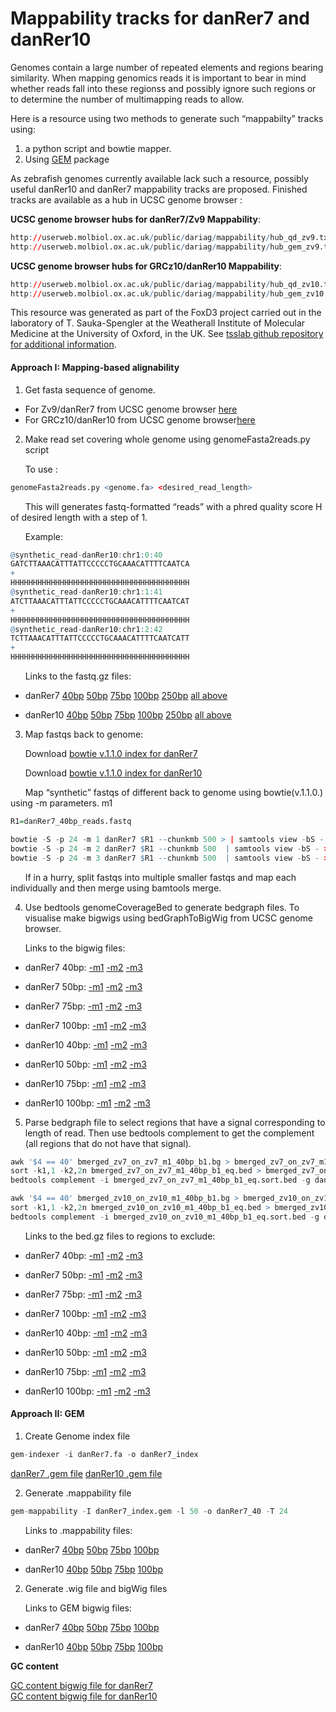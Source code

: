 # Mappability tracks for danRer7 and danRer10

Genomes contain a large number of repeated elements and regions bearing similarity. When mapping genomics reads it is important to bear in mind whether reads fall into these regionss and possibly ignore such regions or to determine the number of multimapping reads to allow. 

Here is a resource using two methods to generate such "mappabilty" tracks using: 

(1) a python script and bowtie mapper. 
(2) Using [GEM](https://wiki.bits.vib.be/index.php/Create_a_mappability_track) package

As zebrafish genomes currently available lack such a resource, possibly useful danRer10 and danRer7 mappability tracks are proposed. Finished tracks are available as a hub in UCSC genome browser : 

**UCSC genome browser hubs for danRer7/Zv9 Mappability**: 

```r
http://userweb.molbiol.ox.ac.uk/public/dariag/mappability/hub_qd_zv9.txt
http://userweb.molbiol.ox.ac.uk/public/dariag/mappability/hub_gem_zv9.txt
```

**UCSC genome browser hubs for GRCz10/danRer10 Mappability**: 

```r
http://userweb.molbiol.ox.ac.uk/public/dariag/mappability/hub_qd_zv10.txt
http://userweb.molbiol.ox.ac.uk/public/dariag/mappability/hub_gem_zv10.txt
```

This resource was generated as part of the FoxD3 project carried 
out in the laboratory of T. Sauka-Spengler at the Weatherall 
Institute of Molecular Medicine at the University of Oxford, 
in the UK. See [tsslab github repository for additional information](https://github.com/tsslab/foxd3).  

#### Approach I: Mapping-based alignability 

1. Get fasta sequence of genome.

* For Zv9/danRer7 from UCSC genome browser [here](http://hgdownload.soe.ucsc.edu/goldenPath/danRer7/bigZips/) 
* For GRCz10/danRer10 from UCSC genome browser[here](http://hgdownload.soe.ucsc.edu/goldenPath/danRer10/bigZips/)

2. Make read set covering whole genome using genomeFasta2reads.py script

&nbsp;&nbsp;&nbsp;&nbsp;&nbsp;&nbsp;To use :

```r
genomeFasta2reads.py <genome.fa> <desired_read_length>
```

&nbsp;&nbsp;&nbsp;&nbsp;&nbsp;&nbsp;This will generates fastq-formatted "reads" with a phred quality score H of desired length with a step of 1. 

&nbsp;&nbsp;&nbsp;&nbsp;&nbsp;&nbsp;Example: 

```r
@synthetic_read-danRer10:chr1:0:40
GATCTTAAACATTTATTCCCCCTGCAAACATTTTCAATCA
+
HHHHHHHHHHHHHHHHHHHHHHHHHHHHHHHHHHHHHHHH
@synthetic_read-danRer10:chr1:1:41
ATCTTAAACATTTATTCCCCCTGCAAACATTTTCAATCAT
+
HHHHHHHHHHHHHHHHHHHHHHHHHHHHHHHHHHHHHHHH
@synthetic_read-danRer10:chr1:2:42
TCTTAAACATTTATTCCCCCTGCAAACATTTTCAATCATT
+
HHHHHHHHHHHHHHHHHHHHHHHHHHHHHHHHHHHHHHHH
```

&nbsp;&nbsp;&nbsp;&nbsp;&nbsp;&nbsp;Links to the fastq.gz files:

* danRer7 [40bp](http://userweb.molbiol.ox.ac.uk:/public/dariag/damir/danRer7_40bp_reads.fastq.gz)  [50bp](http://userweb.molbiol.ox.ac.uk:/public/dariag/damir/danRer7_50bp_reads.fastq.gz)  [75bp](http://userweb.molbiol.ox.ac.uk:/public/dariag/damir/danRer7_75bp_reads.fastq.gz)   [100bp](http://userweb.molbiol.ox.ac.uk:/public/dariag/damir/danRer7_100bp_reads.fastq.gz)   [250bp](http://userweb.molbiol.ox.ac.uk:/public/dariag/damir/danRer7_250bp_reads.fastq.gz) [all above](http://userweb.molbiol.ox.ac.uk:/public/dariag/damir/danRer7_reads.tar.gz)

* danRer10 [40bp](http://userweb.molbiol.ox.ac.uk:/public/dariag/damir/danRer10_40bp_reads.fastq.gz)  [50bp](http://userweb.molbiol.ox.ac.uk:/public/dariag/damir/danRer10_50bp_reads.fastq.gz)  [75bp](http://userweb.molbiol.ox.ac.uk:/public/dariag/damir/danRer10_75bp_reads.fastq.gz)   [100bp](http://userweb.molbiol.ox.ac.uk:/public/dariag/damir/danRer10_100bp_reads.fastq.gz)   [250bp](http://userweb.molbiol.ox.ac.uk:/public/dariag/damir/danRer10_250bp_reads.fastq.gz) [all above](http://userweb.molbiol.ox.ac.uk:/public/dariag/damir/danRer10_reads.tar.gz)

3. Map fastqs back to genome:

&nbsp;&nbsp;&nbsp;&nbsp;&nbsp;&nbsp;Download [bowtie v.1.1.0 index for danRer7](http://userweb.molbiol.ox.ac.uk:/public/dariag/damir/danRer7_bowtie1_indices.tar.gz) 

&nbsp;&nbsp;&nbsp;&nbsp;&nbsp;&nbsp;Download [bowtie v.1.1.0 index for danRer10](http://userweb.molbiol.ox.ac.uk:/public/dariag/damir/danRer10_bowtie1_indices.tar.gz)


&nbsp;&nbsp;&nbsp;&nbsp;&nbsp;&nbsp;Map "synthetic" fastqs of different back to genome using bowtie(v.1.1.0.) using -m parameters. m1 

```r

R1=danRer7_40bp_reads.fastq

bowtie -S -p 24 -m 1 danRer7 $R1 --chunkmb 500 > | samtools view -bS - > zv7_on_zv7_m1_40bp_b1.bam 
bowtie -S -p 24 -m 2 danRer7 $R1 --chunkmb 500  | samtools view -bS - > zv7_on_zv7_m2_40bp_b1.bam 
bowtie -S -p 24 -m 3 danRer7 $R1 --chunkmb 500  | samtools view -bS - > zv7_on_zv7_m3_40bp_b1.bam 
```

&nbsp;&nbsp;&nbsp;&nbsp;&nbsp;&nbsp;If in a hurry, split fastqs into multiple smaller fastqs and map each individually and then merge using bamtools merge. 

4. Use bedtools genomeCoverageBed to generate bedgraph files.  To visualise make bigwigs using bedGraphToBigWig from UCSC genome browser.

&nbsp;&nbsp;&nbsp;&nbsp;&nbsp;&nbsp;Links to the bigwig files:

*  danRer7 40bp: [-m1](http://userweb.molbiol.ox.ac.uk:/public/dariag/damir/zv9_on_zv9_m1_40bp_b1.bw)  [-m2](http://userweb.molbiol.ox.ac.uk:/public/dariag/damir/bmerged_zv7_on_zv7_m2_40bp_b1.bg.bw) [-m3](http://userweb.molbiol.ox.ac.uk:/public/dariag/damir/bmerged_zv7_on_zv7_m3_40bp_b1.bg.bw)
*  danRer7 50bp: [-m1](http://userweb.molbiol.ox.ac.uk:/public/dariag/damir/bmerged_zv7_on_zv7_m1_50bp_b1.bg.bw)  [-m2](http://userweb.molbiol.ox.ac.uk:/public/dariag/damir/bmerged_zv7_on_zv7_m2_50bp_b1.bg.bw) [-m3](http://userweb.molbiol.ox.ac.uk:/public/dariag/damir/bmerged_zv7_on_zv7_m3_50bp_b1.bg.bw)
*  danRer7 75bp: [-m1](http://userweb.molbiol.ox.ac.uk:/public/dariag/damir/bmerged_zv7_on_zv7_m1_75bp_b1.bg.bw)  [-m2](http://userweb.molbiol.ox.ac.uk:/public/dariag/damir/bmerged_zv7_on_zv7_m2_75bp_b1.bg.bw) [-m3](http://userweb.molbiol.ox.ac.uk:/public/dariag/damir/bmerged_zv7_on_zv7_m3_75bp_b1.bg.bw)
*  danRer7 100bp: [-m1](http://userweb.molbiol.ox.ac.uk:/public/dariag/damir/bmerged_zv7_on_zv7_m1_100bp_b1.bg.bw) [-m2](http://userweb.molbiol.ox.ac.uk:/public/dariag/damir/bmerged_zv7_on_zv7_m2_100bp_b1.bg.bw) [-m3](http://userweb.molbiol.ox.ac.uk:/public/dariag/damir/bmerged_zv7_on_zv7_m3_100bp_b1.bg.bw)

*  danRer10 40bp: [-m1](http://userweb.molbiol.ox.ac.uk:/public/dariag/damir/bmerged_zv10_on_zv10_m1_40bp_b1.bg.bw)  [-m2](http://userweb.molbiol.ox.ac.uk:/public/dariag/damir/bmerged_zv10_on_zv10_m2_40bp_b1.bg.bw) [-m3](http://userweb.molbiol.ox.ac.uk:/public/dariag/damir/bmerged_zv10_on_zv10_m3_40bp_b1.bg.bw)
*  danRer10 50bp:  [-m1](http://userweb.molbiol.ox.ac.uk:/public/dariag/damir/bmerged_zv10_on_zv10_m1_50bp_b1.bg.bw)  [-m2](http://userweb.molbiol.ox.ac.uk:/public/dariag/damir/bmerged_zv10_on_zv10_m2_50bp_b1.bg.bw) [-m3](http://userweb.molbiol.ox.ac.uk:/public/dariag/damir/bmerged_zv10_on_zv10_m3_50bp_b1.bg.bw)
*  danRer10 75bp:  [-m1](http://userweb.molbiol.ox.ac.uk:/public/dariag/damir/bmerged_zv10_on_zv10_m1_75bp_b1.bg.bw)  [-m2](http://userweb.molbiol.ox.ac.uk:/public/dariag/damir/bmerged_zv10_on_zv10_m2_75bp_b1.bg.bw) [-m3](http://userweb.molbiol.ox.ac.uk:/public/dariag/damir/bmerged_zv10_on_zv10_m3_75bp_b1.bg.bw)
*  danRer10 100bp: [-m1](http://userweb.molbiol.ox.ac.uk:/public/dariag/damir/bmerged_zv10_on_zv10_m1_100bp_b1.bg.bw)  [-m2](http://userweb.molbiol.ox.ac.uk:/public/dariag/damir/bmerged_zv10_on_zv10_m2_100bp_b1.bg.bw) [-m3](http://userweb.molbiol.ox.ac.uk:/public/dariag/damir/bmerged_zv10_on_zv10_m3_100bp_b1.bg.bw)


5. Parse bedgraph file to select regions that have a signal corresponding to length of read. Then use bedtools complement to get the complement (all regions that do not have that signal). 

```r

awk '$4 == 40' bmerged_zv7_on_zv7_m1_40bp_b1.bg > bmerged_zv7_on_zv7_m1_40bp_b1_eq.bed
sort -k1,1 -k2,2n bmerged_zv7_on_zv7_m1_40bp_b1_eq.bed > bmerged_zv7_on_zv7_m1_40bp_b1_eq.sort.bed
bedtools complement -i bmerged_zv7_on_zv7_m1_40bp_b1_eq.sort.bed -g danRer7.chrom.sizes > com_bmerged_zv7_on_zv7_m1_40bp_b1_eq.sort.bed

awk '$4 == 40' bmerged_zv10_on_zv10_m1_40bp_b1.bg > bmerged_zv10_on_zv10_m1_40bp_b1_eq.bed
sort -k1,1 -k2,2n bmerged_zv10_on_zv10_m1_40bp_b1_eq.bed > bmerged_zv10_on_zv10_m1_40bp_b1_eq.sort.bed
bedtools complement -i bmerged_zv10_on_zv10_m1_40bp_b1_eq.sort.bed -g danRer10.chrom.sizes > com_bmerged_zv10_on_zv10_m1_40bp_b1_eq.sort.bed
```

&nbsp;&nbsp;&nbsp;&nbsp;&nbsp;&nbsp;Links to the bed.gz files to regions to exclude: 

*  danRer7 40bp: [-m1](http://userweb.molbiol.ox.ac.uk:/public/dariag/damir/com_bmerged_zv7_on_zv7_m1_40bp_b1_eq.sort.bed.gz)  [-m2](http://userweb.molbiol.ox.ac.uk:/public/dariag/damir/com_bmerged_zv7_on_zv7_m2_40bp_b1_eq.sort.bed.gz) [-m3](http://userweb.molbiol.ox.ac.uk:/public/dariag/damir/com_bmerged_zv7_on_zv7_m3_40bp_b1_eq.sort.bed.gz)
*  danRer7 50bp: [-m1](http://userweb.molbiol.ox.ac.uk:/public/dariag/damir/com_bmerged_zv7_on_zv7_m1_50bp_b1_eq.sort.bed.gz)  [-m2](http://userweb.molbiol.ox.ac.uk:/public/dariag/damir/com_bmerged_zv7_on_zv7_m2_50bp_b1_eq.sort.bed.gz) [-m3](http://userweb.molbiol.ox.ac.uk:/public/dariag/damir/com_bmerged_zv7_on_zv7_m3_50bp_b1_eq.sort.bed.gz)
*  danRer7 75bp: [-m1](http://userweb.molbiol.ox.ac.uk:/public/dariag/damir/com_bmerged_zv7_on_zv7_m1_75bp_b1_eq.sort.bed.gz)  [-m2](http://userweb.molbiol.ox.ac.uk:/public/dariag/damir/com_bmerged_zv7_on_zv7_m2_75bp_b1_eq.sort.bed.gz) [-m3](http://userweb.molbiol.ox.ac.uk:/public/dariag/damir/com_bmerged_zv7_on_zv7_m3_75bp_b1_eq.sort.bed.gz)
*  danRer7 100bp: [-m1](http://userweb.molbiol.ox.ac.uk:/public/dariag/damir/com_bmerged_zv7_on_zv7_m1_100bp_b1_eq.sort.bed.gz)  [-m2](http://userweb.molbiol.ox.ac.uk:/public/dariag/damir/com_bmerged_zv7_on_zv7_m2_100bp_b1_eq.sort.bed.gz) [-m3](http://userweb.molbiol.ox.ac.uk:/public/dariag/damir/com_bmerged_zv7_on_zv7_m3_100bp_b1_eq.sort.bed.gz)


*  danRer10 40bp: [-m1](http://userweb.molbiol.ox.ac.uk:/public/dariag/damir/com_bmerged_zv10_on_zv10_m1_40bp_b1_eq.bed.gz)  [-m2](http://userweb.molbiol.ox.ac.uk:/public/dariag/damir/com_bmerged_zv10_on_zv10_m2_40bp_b1_eq.bed.gz) [-m3](http://userweb.molbiol.ox.ac.uk:/public/dariag/damir/com_bmerged_zv10_on_zv10_m3_40bp_b1_eq.bed.gz)
*  danRer10 50bp: [-m1](http://userweb.molbiol.ox.ac.uk:/public/dariag/damir/com_bmerged_zv10_on_zv10_m1_50bp_b1_eq.bed.gz)  [-m2](http://userweb.molbiol.ox.ac.uk:/public/dariag/damir/com_bmerged_zv10_on_zv10_m2_50bp_b1_eq.bed.gz) [-m3](http://userweb.molbiol.ox.ac.uk:/public/dariag/damir/com_bmerged_zv10_on_zv10_m3_50bp_b1_eq.bed.gz)
*  danRer10 75bp: [-m1](http://userweb.molbiol.ox.ac.uk:/public/dariag/damir/com_bmerged_zv10_on_zv10_m1_75bp_b1_eq.sort.bed.gz)  [-m2](http://userweb.molbiol.ox.ac.uk:/public/dariag/damir/com_bmerged_zv10_on_zv10_m2_75bp_b1_eq.sort.bed.gz) [-m3](http://userweb.molbiol.ox.ac.uk:/public/dariag/damir/com_bmerged_zv10_on_zv10_m3_75bp_b1_eq.sort.bed.gz)
*  danRer10 100bp: [-m1](http://userweb.molbiol.ox.ac.uk:/public/dariag/damir/com_bmerged_zv10_on_zv10_m1_100bp_b1_eq.sort.bed.gz)  [-m2](http://userweb.molbiol.ox.ac.uk:/public/dariag/damir/com_bmerged_zv10_on_zv10_m2_100bp_b1_eq.sort.bed.gz) [-m3](http://userweb.molbiol.ox.ac.uk:/public/dariag/damir/com_bmerged_zv10_on_zv10_m3_100bp_b1_eq.sort.bed.gz)

#### Approach II: GEM

1. Create Genome index file 

```r
gem-indexer -i danRer7.fa -o danRer7_index
```

[danRer7 .gem file](http://userweb.molbiol.ox.ac.uk:/public/dariag/damir/danRer7_index.gem)
[danRer10 .gem file](http://userweb.molbiol.ox.ac.uk:/public/dariag/damir/danRer10_index.gem)

2. Generate .mappability file 

```r
gem-mappability -I danRer7_index.gem -l 50 -o danRer7_40 -T 24
```

&nbsp;&nbsp;&nbsp;&nbsp;&nbsp;&nbsp;Links to .mappability files: 

* danRer7 [40bp](http://userweb.molbiol.ox.ac.uk:/public/dariag/damir/danRer7_40.mappability) [50bp](http://userweb.molbiol.ox.ac.uk:/public/dariag/damir/danRer7_50.mappability) [75bp](http://userweb.molbiol.ox.ac.uk:/public/dariag/damir/danRer7_75.mappability) [100bp](http://userweb.molbiol.ox.ac.uk:/public/dariag/damir/danRer7_100.mappability)  


* danRer10 [40bp](http://userweb.molbiol.ox.ac.uk:/public/dariag/damir/danRer10_40.mappability) [50bp](http://userweb.molbiol.ox.ac.uk:/public/dariag/damir/danRer10_50.mappability) [75bp](http://userweb.molbiol.ox.ac.uk:/public/dariag/damir/danRer10_75.mappability) [100bp](http://userweb.molbiol.ox.ac.uk:/public/dariag/damir/danRer10_100.mappability)  

2. Generate .wig file and bigWig files 

&nbsp;&nbsp;&nbsp;&nbsp;&nbsp;&nbsp;Links to GEM bigwig files: 

*  danRer7 [40bp](http://userweb.molbiol.ox.ac.uk:/public/dariag/damir/danRer7_40.bw) [50bp](http://userweb.molbiol.ox.ac.uk:/public/dariag/damir/danRer7_50.bw) [75bp](http://userweb.molbiol.ox.ac.uk:/public/dariag/damir/danRer7_75.bw) [100bp](http://userweb.molbiol.ox.ac.uk:/public/dariag/damir/danRer7_100.bw) 


*  danRer10 [40bp](http://userweb.molbiol.ox.ac.uk:/public/dariag/damir/danRer10_40.bw) [50bp](http://userweb.molbiol.ox.ac.uk:/public/dariag/damir/danRer10_50.bw) [75bp](http://userweb.molbiol.ox.ac.uk:/public/dariag/damir/danRer10_75.bw) [100bp](http://userweb.molbiol.ox.ac.uk:/public/dariag/damir/danRer10_100.bw) 

**GC content**

[GC content bigwig file for danRer7](http://userweb.molbiol.ox.ac.uk:/public/dariag/damir/danRer7.gc5Base.bw)  
[GC content bigwig file for danRer10](http://userweb.molbiol.ox.ac.uk:/public/dariag/damir/danRer10.gc5Base.bw)  

